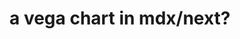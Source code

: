 
# a vega chart in mdx/next?

<VegaBar />
<VegaBar
  data={[
    { a: "A", b: 1 },
    { a: "B", b: 2 },
    { a: "C", b: 3 },
  ]}
  themeColor="primary"
/>
